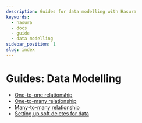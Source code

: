 ```yaml
---
description: Guides for data modelling with Hasura
keywords:
  - hasura
  - docs
  - guide
  - data modelling
sidebar_position: 1
slug: index
---
```


# Guides: Data Modelling

- [One-to-one relationship](/guides/data-modelling/one-to-one.mdx)
- [One-to-many relationship](/guides/data-modelling/one-to-many.mdx)
- [Many-to-many relationship](/guides/data-modelling/many-to-many.mdx)
- [Setting up soft deletes for data](/guides/data-modelling/soft-deletes.mdx)
